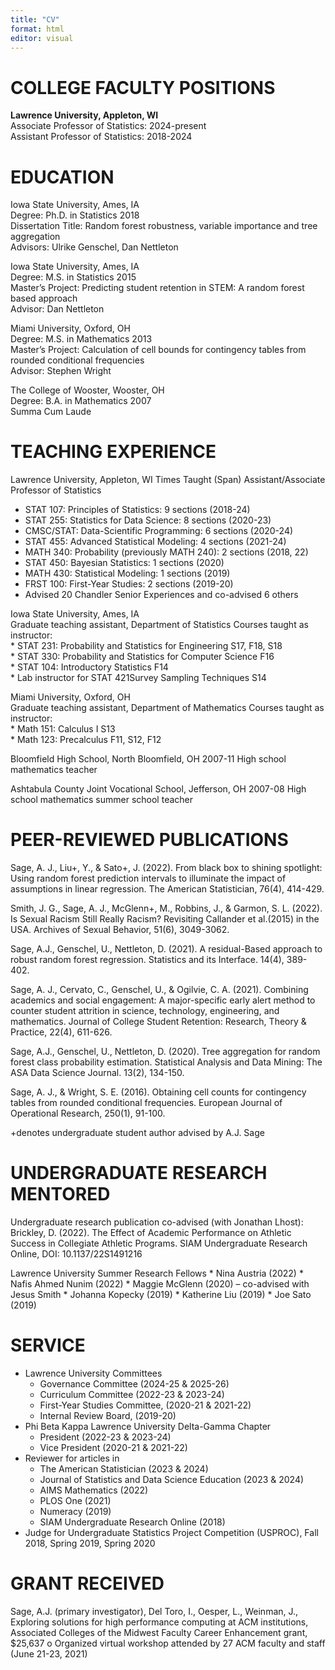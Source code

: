 ```yaml
---
title: "CV"
format: html
editor: visual
---
```


# COLLEGE FACULTY POSITIONS

**Lawrence University, Appleton, WI**\
Associate Professor of Statistics: 2024-present\
Assistant Professor of Statistics: 2018-2024

# EDUCATION

Iowa State University, Ames, IA\
Degree: Ph.D. in Statistics 2018\
Dissertation Title: Random forest robustness, variable importance and tree aggregation\
Advisors: Ulrike Genschel, Dan Nettleton

Iowa State University, Ames, IA\
Degree: M.S. in Statistics 2015\
Master’s Project: Predicting student retention in STEM: A random forest based approach\
Advisor: Dan Nettleton

Miami University, Oxford, OH\
Degree: M.S. in Mathematics 2013\
Master’s Project: Calculation of cell bounds for contingency tables from rounded conditional frequencies\
Advisor: Stephen Wright

The College of Wooster, Wooster, OH\
Degree: B.A. in Mathematics 2007\
Summa Cum Laude

# TEACHING EXPERIENCE

Lawrence University, Appleton, WI Times Taught (Span) Assistant/Associate Professor of Statistics

* STAT 107: Principles of Statistics: 9 sections (2018-24)    
* STAT 255: Statistics for Data Science: 8 sections (2020-23)    
* CMSC/STAT: Data-Scientific Programming: 6 sections (2020-24)     
* STAT 455: Advanced Statistical Modeling: 4 sections (2021-24)     
* MATH 340: Probability (previously MATH 240): 2 sections (2018, 22)     
* STAT 450: Bayesian Statistics: 1 sections (2020)      
* MATH 430: Statistical Modeling: 1 sections (2019)      
* FRST 100: First-Year Studies: 2 sections (2019-20)     
* Advised 20 Chandler Senior Experiences and co-advised 6 others

Iowa State University, Ames, IA     
Graduate teaching assistant, Department of Statistics Courses taught as instructor:     
* STAT 231: Probability and Statistics for Engineering S17, F18, S18    
* STAT 330: Probability and Statistics for Computer Science F16     
* STAT 104: Introductory Statistics F14     
* Lab instructor for STAT 421Survey Sampling Techniques S14    

Miami University, Oxford, OH     
Graduate teaching assistant, Department of Mathematics Courses taught as instructor:      
* Math 151: Calculus I S13     
* Math 123: Precalculus F11, S12, F12     

Bloomfield High School, North Bloomfield, OH 2007-11 High school mathematics teacher

Ashtabula County Joint Vocational School, Jefferson, OH 2007-08 High school mathematics summer school teacher

# PEER-REVIEWED PUBLICATIONS

Sage, A. J., Liu+, Y., & Sato+, J. (2022). From black box to shining spotlight: Using random forest prediction intervals to illuminate the impact of assumptions in linear regression. The American Statistician, 76(4), 414-429.

Smith, J. G., Sage, A. J., McGlenn+, M., Robbins, J., & Garmon, S. L. (2022). Is Sexual Racism Still Really Racism? Revisiting Callander et al.(2015) in the USA. Archives of Sexual Behavior, 51(6), 3049-3062.

Sage, A.J., Genschel, U., Nettleton, D. (2021). A residual-Based approach to robust random forest regression. Statistics and its Interface. 14(4), 389-402.

Sage, A. J., Cervato, C., Genschel, U., & Ogilvie, C. A. (2021). Combining academics and social engagement: A major-specific early alert method to counter student attrition in science, technology, engineering, and mathematics. Journal of College Student Retention: Research, Theory & Practice, 22(4), 611-626.

Sage, A.J., Genschel, U., Nettleton, D. (2020). Tree aggregation for random forest class probability estimation. Statistical Analysis and Data Mining: The ASA Data Science Journal. 13(2), 134-150.

Sage, A. J., & Wright, S. E. (2016). Obtaining cell counts for contingency tables from rounded conditional frequencies. European Journal of Operational Research, 250(1), 91-100.

+denotes undergraduate student author advised by A.J. Sage

# UNDERGRADUATE RESEARCH MENTORED

Undergraduate research publication co-advised (with Jonathan Lhost): Brickley, D. (2022). The Effect of Academic Performance on Athletic Success in Collegiate Athletic Programs. SIAM Undergraduate Research Online, DOI: 10.1137/22S1491216

Lawrence University Summer Research Fellows \* Nina Austria (2022) \* Nafis Ahmed Nunim (2022) \* Maggie McGlenn (2020) – co-advised with Jesus Smith \* Johanna Kopecky (2019) \* Katherine Liu (2019) \* Joe Sato (2019)

# SERVICE

-   Lawrence University Committees
    -   Governance Committee (2024-25 & 2025-26)
    -   Curriculum Committee (2022-23 & 2023-24)
    -   First-Year Studies Committee, (2020-21 & 2021-22)
    -   Internal Review Board, (2019-20)
-   Phi Beta Kappa Lawrence University Delta-Gamma Chapter
    -   President (2022-23 & 2023-24)
    -   Vice President (2020-21 & 2021-22)
-   Reviewer for articles in
    -   The American Statistician (2023 & 2024)
    -   Journal of Statistics and Data Science Education (2023 & 2024)
    -   AIMS Mathematics (2022)
    -   PLOS One (2021)
    -   Numeracy (2019)
    -   SIAM Undergraduate Research Online (2018)
-   Judge for Undergraduate Statistics Project Competition (USPROC), Fall 2018, Spring 2019, Spring 2020

# GRANT RECEIVED

Sage, A.J. (primary investigator), Del Toro, I., Oesper, L., Weinman, J., Exploring solutions for high performance computing at ACM institutions, Associated Colleges of the Midwest Faculty Career Enhancement grant, \$25,637 o Organized virtual workshop attended by 27 ACM faculty and staff (June 21-23, 2021)
